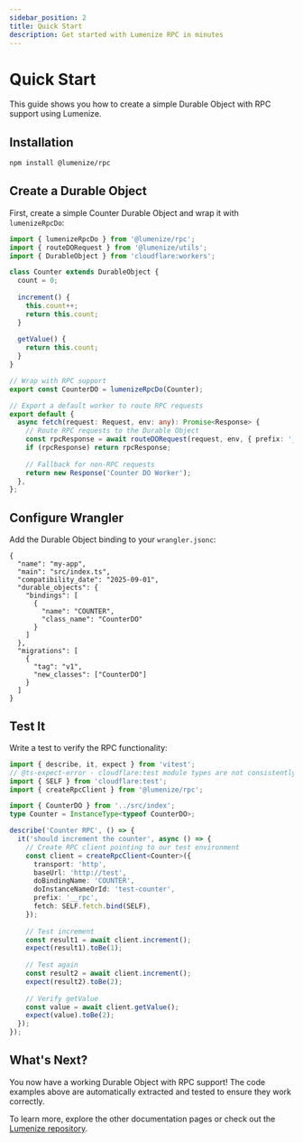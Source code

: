 ```yaml
---
sidebar_position: 2
title: Quick Start
description: Get started with Lumenize RPC in minutes
---
```


# Quick Start

This guide shows you how to create a simple Durable Object with RPC support using Lumenize.

## Installation

```bash npm2yarn
npm install @lumenize/rpc
```

## Create a Durable Object

First, create a simple Counter Durable Object and wrap it with `lumenizeRpcDo`:

```typescript src/index.ts
import { lumenizeRpcDo } from '@lumenize/rpc';
import { routeDORequest } from '@lumenize/utils';
import { DurableObject } from 'cloudflare:workers';

class Counter extends DurableObject {
  count = 0;
  
  increment() {
    this.count++;
    return this.count;
  }
  
  getValue() {
    return this.count;
  }
}

// Wrap with RPC support
export const CounterDO = lumenizeRpcDo(Counter);

// Export a default worker to route RPC requests
export default {
  async fetch(request: Request, env: any): Promise<Response> {
    // Route RPC requests to the Durable Object
    const rpcResponse = await routeDORequest(request, env, { prefix: '__rpc' });
    if (rpcResponse) return rpcResponse;
    
    // Fallback for non-RPC requests
    return new Response('Counter DO Worker');
  },
};
```

## Configure Wrangler

Add the Durable Object binding to your `wrangler.jsonc`:

```jsonc wrangler
{
  "name": "my-app",
  "main": "src/index.ts",
  "compatibility_date": "2025-09-01",
  "durable_objects": {
    "bindings": [
      {
        "name": "COUNTER",
        "class_name": "CounterDO"
      }
    ]
  },
  "migrations": [
    {
      "tag": "v1",
      "new_classes": ["CounterDO"]
    }
  ]
}
```

## Test It

Write a test to verify the RPC functionality:

```typescript test
import { describe, it, expect } from 'vitest';
// @ts-expect-error - cloudflare:test module types are not consistently exported
import { SELF } from 'cloudflare:test';
import { createRpcClient } from '@lumenize/rpc';

import { CounterDO } from '../src/index';
type Counter = InstanceType<typeof CounterDO>;

describe('Counter RPC', () => {
  it('should increment the counter', async () => {
    // Create RPC client pointing to our test environment
    const client = createRpcClient<Counter>({
      transport: 'http',
      baseUrl: 'http://test',
      doBindingName: 'COUNTER',
      doInstanceNameOrId: 'test-counter',
      prefix: '__rpc',
      fetch: SELF.fetch.bind(SELF),
    });
    
    // Test increment
    const result1 = await client.increment();
    expect(result1).toBe(1);
    
    // Test again
    const result2 = await client.increment();
    expect(result2).toBe(2);
    
    // Verify getValue
    const value = await client.getValue();
    expect(value).toBe(2);
  });
});
```

## What's Next?

You now have a working Durable Object with RPC support! The code examples above are automatically extracted and tested to ensure they work correctly.

To learn more, explore the other documentation pages or check out the [Lumenize repository](https://github.com/lumenize/lumenize).
